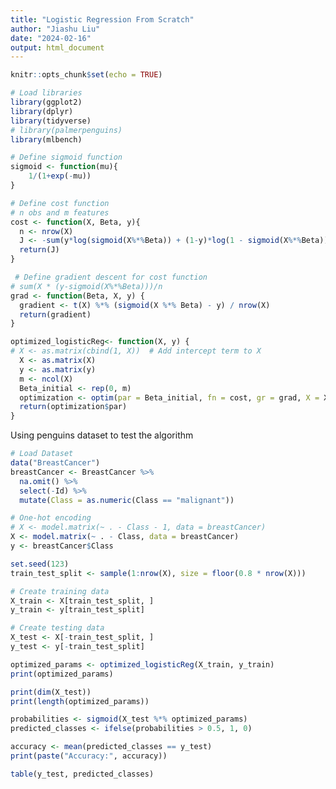 ```yaml
---
title: "Logistic Regression From Scratch"
author: "Jiashu Liu"
date: "2024-02-16"
output: html_document
---
```


```r
knitr::opts_chunk$set(echo = TRUE)
```

```r
# Load libraries
library(ggplot2)
library(dplyr)
library(tidyverse)
# library(palmerpenguins)
library(mlbench)
```

```r
# Define sigmoid function
sigmoid <- function(mu){
    1/(1+exp(-mu))
}
```

```r
# Define cost function
# n obs and m features
cost <- function(X, Beta, y){
  n <- nrow(X)
  J <- -sum(y*log(sigmoid(X%*%Beta)) + (1-y)*log(1 - sigmoid(X%*%Beta)))/n 
  return(J)
}
```

```r
 # Define gradient descent for cost function
# sum(X * (y-sigmoid(X%*%Beta)))/n
grad <- function(Beta, X, y) {
  gradient <- t(X) %*% (sigmoid(X %*% Beta) - y) / nrow(X)
  return(gradient)
}
```

```r
optimized_logisticReg<- function(X, y) {
# X <- as.matrix(cbind(1, X))  # Add intercept term to X
  X <- as.matrix(X)
  y <- as.matrix(y)
  m <- ncol(X)
  Beta_initial <- rep(0, m)
  optimization <- optim(par = Beta_initial, fn = cost, gr = grad, X = X, y = y, method = "BFGS")
  return(optimization$par)
}
```

Using penguins dataset to test the algorithm 

```r
# Load Dataset
data("BreastCancer")
breastCancer <- BreastCancer %>% 
  na.omit() %>% 
  select(-Id) %>% 
  mutate(Class = as.numeric(Class == "malignant")) 

# One-hot encoding
# X <- model.matrix(~ . - Class - 1, data = breastCancer)
X <- model.matrix(~ . - Class, data = breastCancer)
y <- breastCancer$Class
```


```r
set.seed(123)  
train_test_split <- sample(1:nrow(X), size = floor(0.8 * nrow(X)))

# Create training data
X_train <- X[train_test_split, ]
y_train <- y[train_test_split]

# Create testing data
X_test <- X[-train_test_split, ]
y_test <- y[-train_test_split]
```

```r
optimized_params <- optimized_logisticReg(X_train, y_train)
print(optimized_params)
```
```r
print(dim(X_test))
print(length(optimized_params))
```

```r
probabilities <- sigmoid(X_test %*% optimized_params)
predicted_classes <- ifelse(probabilities > 0.5, 1, 0)
```

```r
accuracy <- mean(predicted_classes == y_test)
print(paste("Accuracy:", accuracy))
```

```r
table(y_test, predicted_classes)
```













